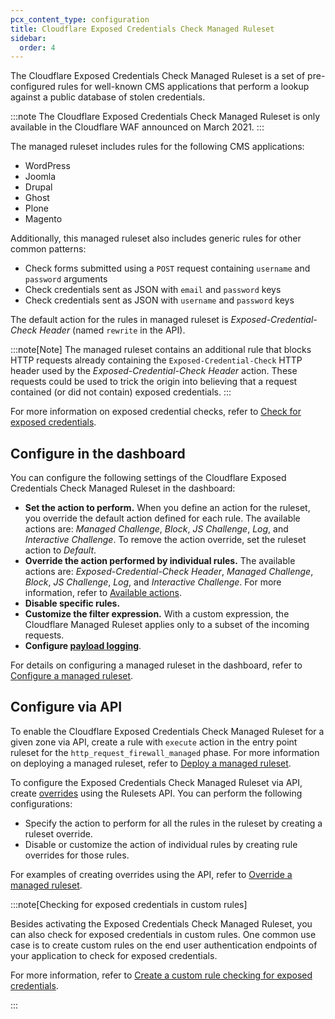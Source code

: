 ```yaml
---
pcx_content_type: configuration
title: Cloudflare Exposed Credentials Check Managed Ruleset
sidebar:
  order: 4
---
```


The Cloudflare Exposed Credentials Check Managed Ruleset is a set of pre-configured rules for well-known CMS applications that perform a lookup against a public database of stolen credentials.

:::note
The Cloudflare Exposed Credentials Check Managed Ruleset is only available in the Cloudflare WAF announced on March 2021.
:::

The managed ruleset includes rules for the following CMS applications:

- WordPress
- Joomla
- Drupal
- Ghost
- Plone
- Magento

Additionally, this managed ruleset also includes generic rules for other common patterns:

- Check forms submitted using a `POST` request containing `username` and `password` arguments
- Check credentials sent as JSON with `email` and `password` keys
- Check credentials sent as JSON with `username` and `password` keys

The default action for the rules in managed ruleset is _Exposed-Credential-Check Header_ (named `rewrite` in the API).

:::note[Note]
The managed ruleset contains an additional rule that blocks HTTP requests already containing the `Exposed-Credential-Check` HTTP header used by the _Exposed-Credential-Check Header_ action. These requests could be used to trick the origin into believing that a request contained (or did not contain) exposed credentials.
:::

For more information on exposed credential checks, refer to [Check for exposed credentials](/waf/managed-rules/check-for-exposed-credentials/).

## Configure in the dashboard

You can configure the following settings of the Cloudflare Exposed Credentials Check Managed Ruleset in the dashboard:

- **Set the action to perform.** When you define an action for the ruleset, you override the default action defined for each rule. The available actions are: _Managed Challenge_, _Block_, _JS Challenge_, _Log_, and _Interactive Challenge_. To remove the action override, set the ruleset action to _Default_.
- **Override the action performed by individual rules.** The available actions are: _Exposed-Credential-Check Header_, _Managed Challenge_, _Block_, _JS Challenge_, _Log_, and _Interactive Challenge_. For more information, refer to [Available actions](/waf/managed-rules/check-for-exposed-credentials/#available-actions).
- **Disable specific rules.**
- **Customize the filter expression.** With a custom expression, the Cloudflare Managed Ruleset applies only to a subset of the incoming requests.
- **Configure [payload logging](/waf/managed-rules/payload-logging/configure/)**.

For details on configuring a managed ruleset in the dashboard, refer to [Configure a managed ruleset](/waf/managed-rules/deploy-zone-dashboard/#configure-a-managed-ruleset).

## Configure via API

To enable the Cloudflare Exposed Credentials Check Managed Ruleset for a given zone via API, create a rule with `execute` action in the entry point ruleset for the `http_request_firewall_managed` phase. For more information on deploying a managed ruleset, refer to [Deploy a managed ruleset](/ruleset-engine/managed-rulesets/deploy-managed-ruleset/).

To configure the Exposed Credentials Check Managed Ruleset via API, create [overrides](/ruleset-engine/managed-rulesets/override-managed-ruleset/) using the Rulesets API. You can perform the following configurations:

- Specify the action to perform for all the rules in the ruleset by creating a ruleset override.
- Disable or customize the action of individual rules by creating rule overrides for those rules.

For examples of creating overrides using the API, refer to [Override a managed ruleset](/ruleset-engine/managed-rulesets/override-managed-ruleset/).

:::note[Checking for exposed credentials in custom rules]

Besides activating the Exposed Credentials Check Managed Ruleset, you can also check for exposed credentials in custom rules. One common use case is to create custom rules on the end user authentication endpoints of your application to check for exposed credentials.

For more information, refer to [Create a custom rule checking for exposed credentials](/waf/managed-rules/check-for-exposed-credentials/configure-api/#create-a-custom-rule-checking-for-exposed-credentials).

:::
